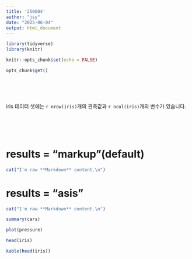 ---
title: '250604'
author: "jsy"
date: "2025-06-04"
output: html_document
---

```{r setup, include=FALSE}
library(tidyverse)
library(knitr)

knitr::opts_chunk$set(echo = FALSE)
```

```{r, eval = FALSE}
opts_chunk$get()
```

<br><br><br>

iris 데이터 셋에는 `r nrow(iris)`개의 관측값과 `r ncol(iris)`개의 변수가 있습니다.

<br><br><br>




# results = "markup"(default)
```{r, results = "markup"}
cat("I'm raw **Markdown** content.\n")
```

# results = "asis"
```{r, results = "asis"}
cat("I'm raw **Markdown** content.\n")
```



```{r cars, echo=TRUE, eval=FALSE}
summary(cars)
```

```{r pressure, echo=FALSE, fig.show='hide'}
plot(pressure)
```


```{r}
head(iris)
```


```{r}
kable(head(iris))
```








